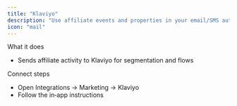 ```yaml
---
title: "Klaviyo"
description: "Use affiliate events and properties in your email/SMS automations."
icon: "mail"
---
```


What it does
- Sends affiliate activity to Klaviyo for segmentation and flows

Connect steps
- Open Integrations → Marketing → Klaviyo
- Follow the in‑app instructions

